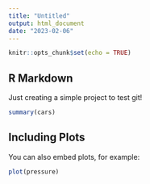 ```yaml
---
title: "Untitled"
output: html_document
date: "2023-02-06"
---
```


```r
knitr::opts_chunk$set(echo = TRUE)
```

## R Markdown
Just creating a simple project to test git!

```r
summary(cars)
```

## Including Plots

You can also embed plots, for example:

```r
plot(pressure)
```

